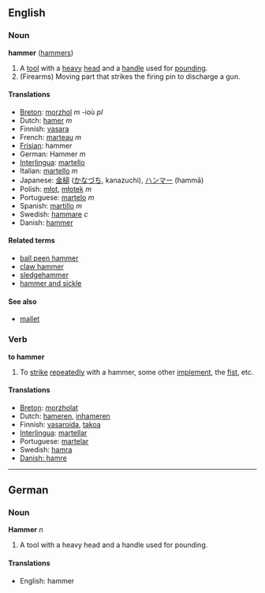 ==English==
===Noun===
'''hammer''' ([[hammers]])

#A [[tool]] with a [[heavy]] [[head]] and a [[handle]] used for [[pounding]].
# (Firearms) Moving part that strikes the firing pin to discharge a gun.

====Translations====
*[[Breton]]: [[morzhol]] ''m'' -ioù ''pl''
*Dutch: [[hamer]] ''m''
*Finnish: [[vasara]]
*French: [[marteau]] ''m''
*[[Frisian]]: hammer
*German: Hammer ''m''
*[[Interlingua]]: [[martello]]
*Italian: [[martello]] ''m''
*Japanese: [[金槌]] ([[かなづち]], kanazuchi), [[ハンマー]] (hammā)
*Polish: [[młot]], [[młotek]] ''m''
*Portuguese: [[martelo]] ''m''
*Spanish: [[martillo]] ''m''
*Swedish: [[hammare]] ''c''
*Danish: [[hammer]]

====Related terms====
*[[ball peen hammer]]
*[[claw hammer]]
*[[sledgehammer]]
*[[hammer and sickle]]

====See also====
*[[mallet]]

===Verb===
'''to hammer'''

#To [[strike]] [[repeatedly]] with a hammer, some other [[implement]], the [[fist]], etc.

====Translations====
*[[Breton]]: [[morzholat]]
*Dutch: [[hameren]], [[inhameren]]
*Finnish: [[vasaroida]], [[takoa]]
*[[Interlingua]]: [[martellar]]
*Portuguese: [[martelar]]
*Swedish: [[hamra]]
*[[Danish: hamre]]
----

==German==
===Noun===
'''Hammer''' ''n''

#A tool with a heavy head and a handle used for pounding.

====Translations====
*English: hammer